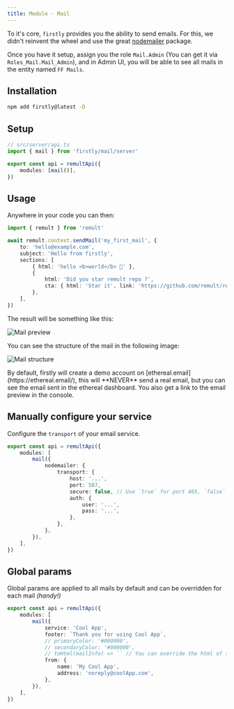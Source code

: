 ```yaml
---
title: Module - Mail
---
```



To it's core, `firstly` provides you the ability to send emails. For this, we didn't reinvent the
wheel and use the great [nodemailer](https://nodemailer.com/) package.

Once you have it setup, assign you the role `Mail.Admin` (You can get it via
`Roles_Mail.Mail_Admin`), and in Admin UI, you will be able to see all mails in the entity named
`FF Mails`.

## Installation

```bash
npm add firstly@latest -D
```

## Setup

```ts
// src/server/api.ts
import { mail } from 'firstly/mail/server'

export const api = remultApi({
	modules: [mail()],
})
```

## Usage

Anywhere in your code you can then:

```ts
import { remult } from 'remult'

await remult.context.sendMail('my_first_mail', {
	to: 'hello@example.com',
	subject: 'Hello from firstly',
	sections: [
		{ html: 'hello <b>world</b> 👋' },
		{
			html: 'Did you star remult repo ?',
			cta: { html: 'Star it', link: 'https://github.com/remult/remult' },
		},
	],
})
```

The result will be something like this:

![Mail preview](./mail/mail_1.png)

You can see the structure of the mail in the following image:

![Mail structure](./mail/mail_2.png)

<Aside type="note">
	By default, firstly will create a demo account on [ethereal.email](https://ethereal.email/), this
	will **NEVER** send a real email, but you can see the email sent in the ethereal dashboard. You
	also get a link to the email preview in the console.
</Aside>

## Manually configure your service

Configure the `transport` of your email service.

```ts
export const api = remultApi({
	modules: [
		mail({
			nodemailer: {
				transport: {
					host: '...',
					port: 587,
					secure: false, // Use `true` for port 465, `false` for all other ports
					auth: {
						user: '...',
						pass: '...',
					},
				},
			},
		}),
	],
})
```

## Global params

Global params are applied to all mails by default and can be overridden for each mail _(handy!)_

```ts
export const api = remultApi({
	modules: [
		mail({
			service: 'Cool App',
			footer: `Thank you for using Cool App`,
			// primaryColor: '#000000',
			// secondaryColor: '#000000',
			// toHtml(mailInfo) => `` // You can override the html of the mail
			from: {
				name: 'My Cool App',
				address: 'noreply@coolApp.com',
			},
		}),
	],
})
```
